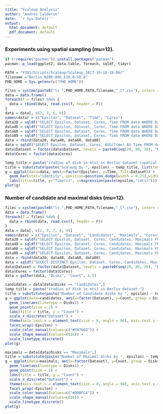 ```yaml
---
title: "Scaleup Analysis"
author: "Andres Calderon"
date: '`r Sys.Date()`'
output:
  html_document: default
  pdf_document: default
---
```


<!--- Execution time --->

### Experiments using spatial sampling (mu=12).

```r
if (!require("pacman")) install.packages("pacman")
pacman::p_load(ggplot2, data.table, foreach, sqldf, tidyr)

PATH = "Y3Q1/Scripts/Scaleup/Scaleup_2017-10-18-18-06/"
filename ="Berlin_N20K-80K_E10.0-50.0"
PHD_HOME = Sys.getenv(c("PHD_HOME"))

files = system(paste0("ls ",PHD_HOME,PATH,filename,"_C*.csv"), intern = T)
data = data.frame()
foreach(f = files) %do% {
  data = rbind(data, read.csv(f, header = F))
}
data = data[, c(2, 3, 6, 9)]
names(data) = c("Epsilon", "Dataset", "Time", "Cores")
data20 = sqldf("SELECT Epsilon, Dataset, Cores, Time FROM data WHERE Dataset LIKE '20K' AND Cores = 7")
data40 = sqldf("SELECT Epsilon, Dataset, Cores, Time FROM data WHERE Dataset LIKE '40K' AND Cores = 14")
data60 = sqldf("SELECT Epsilon, Dataset, Cores, Time FROM data WHERE Dataset LIKE '60K' AND Cores = 21")
data80 = sqldf("SELECT Epsilon, Dataset, Cores, Time FROM data WHERE Dataset LIKE '80K' AND Cores = 28")
data = rbind(data20, data40, data60, data80)
data = sqldf("SELECT Epsilon, Dataset, Cores, AVG(Time) AS Time FROM data GROUP BY 1, 2, 3")
data$Dataset = factor(data$Dataset, levels = paste0(seq(20, 80, 20), "K"))
data$Cores = factor(data$Cores)
```

```r
temp_title = paste("(radius of disk in mts) in Berlin dataset (spatial sampling).")
title = substitute(paste("Scaleup by ", epsilon) ~ temp_title, list(temp_title = temp_title))
g = ggplot(data=data, aes(x=factor(Epsilon), y=Time, fill=Dataset)) +
  geom_bar(stat="identity", position=position_dodge(width = 0.75),width = 0.75) +
  labs(title=title, y="Time(s)", x=expression(paste(epsilon,"(mts)")))
plot(g)
```

<!--- Candidate and maximal disks --->

### Number of candidate and maximal disks (mu=12).

```r
files = system(paste0("ls ",PHD_HOME,PATH,filename,"_C*.csv"), intern = T)
data = data.frame()
foreach(f = files) %do% {
  data = rbind(data, read.csv(f, header = F))
}
data = data[, c(2, 3, 7, 8, 9)]
names(data) = c("Epsilon", "Dataset", "Candidates", "Maximals", "Cores")
data20 = sqldf("SELECT Epsilon, Dataset, Cores, Candidates, Maximals FROM data WHERE Dataset LIKE '20K' AND Cores = 7")
data40 = sqldf("SELECT Epsilon, Dataset, Cores, Candidates, Maximals FROM data WHERE Dataset LIKE '40K' AND Cores = 14")
data60 = sqldf("SELECT Epsilon, Dataset, Cores, Candidates, Maximals FROM data WHERE Dataset LIKE '60K' AND Cores = 21")
data80 = sqldf("SELECT Epsilon, Dataset, Cores, Candidates, Maximals FROM data WHERE Dataset LIKE '80K' AND Cores = 28")
data = rbind(data20, data40, data60, data80)
data = sqldf("SELECT DISTINCT Epsilon, Dataset, Cores, Candidates, Maximals FROM data")
data$Dataset = factor(data$Dataset, levels = paste0(seq(20, 80, 20), "K"))
data$Cores = factor(data$Cores)
data = gather(data, "Disks", "Count", 4:5)
```

```r
candidates = data[data$Disks == "Candidates",]
temp_title = paste("(radius of disk in mts) in Berlin dataset.")
title = substitute(paste("Number of Candidate disks by ", epsilon) ~ temp_title, list(temp_title = temp_title))
g = ggplot(data=candidates, aes(x=factor(Dataset), y=Count, group = Disks, colour = Disks, shape = Disks)) + 
  geom_line(aes(linetype = Disks)) + 
  geom_point(size = 2) + 
  labs(title = title, y = "Count") + 
  scale_x_discrete("Dataset") +
  theme(axis.text.x = element_text(size = 8, angle = 90), axis.text.y = element_text(size = 8)) + 
  facet_wrap(~Epsilon) + 
  scale_color_manual(values=c("#F8766D")) + 
  scale_shape_manual(values=c(16)) + 
  scale_linetype_discrete()
plot(g)
```

```r
maximals = data[data$Disks == "Maximals",]
title = substitute(paste("Number of Maximal disks by ", epsilon) ~ temp_title, list(temp_title = temp_title))
g = ggplot(data=maximals, aes(x=factor(Dataset), y=Count, group = Disks, colour = Disks, shape = Disks)) + 
  geom_line(aes(linetype = Disks)) + 
  geom_point(size = 2) + 
  labs(title = title, y = "Count") + 
  scale_x_discrete("Dataset") +
  theme(axis.text.x = element_text(size = 8, angle = 90), axis.text.y = element_text(size = 8)) + 
  facet_wrap(~Epsilon) + 
  scale_color_manual(values=c("#00BFC4")) + 
  scale_shape_manual(values=c(16)) + 
  scale_linetype_discrete()
plot(g)
```
